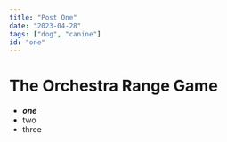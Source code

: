 ```yaml
---
title: "Post One"
date: "2023-04-28"
tags: ["dog", "canine"]
id: "one"
---
```


# **The Orchestra Range Game**

- **_one_**
- two
- three

<CustomImage
  src="https://raw.githubusercontent.com/greggfine/htmusic-apps-articles/main/Images/ht-log.jpg"
  alt="ChatGTP"
/>
